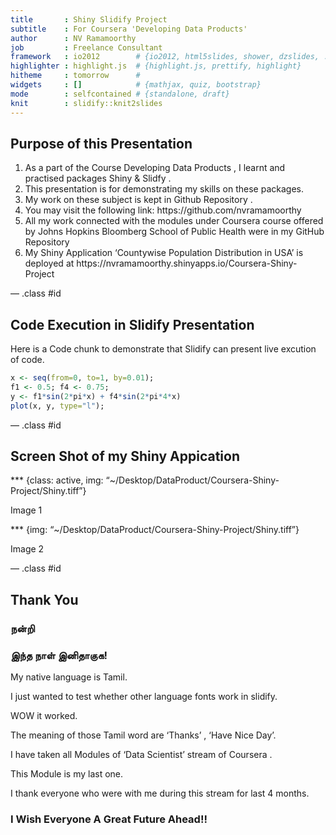 ```yaml
---
title       : Shiny Slidify Project
subtitle    : For Coursera 'Developing Data Products'
author      : NV Ramamoorthy
job         : Freelance Consultant
framework   : io2012        # {io2012, html5slides, shower, dzslides, ...}
highlighter : highlight.js  # {highlight.js, prettify, highlight}
hitheme     : tomorrow      # 
widgets     : []            # {mathjax, quiz, bootstrap}
mode        : selfcontained # {standalone, draft}
knit        : slidify::knit2slides
---
```


## Purpose of this Presentation

1. As a part of the Course Developing Data Products , I  learnt and practised packages Shiny & Slidfy .
2. This presentation is for demonstrating my skills on these packages.
3. My work on these subject is kept in Github Repository .
4. You may visit the following link: https://github.com/nvramamoorthy
5. All my work connected with the modules under Coursera course offered by Johns Hopkins Bloomberg School of Public Health were in my GitHub Repository
6. My Shiny Application 'Countywise Population Distribution in USA' is deployed at https://nvramamoorthy.shinyapps.io/Coursera-Shiny-Project

--- .class #id 

## Code Execution in Slidify Presentation

Here is a Code chunk to demonstrate that Slidify can present live excution of code.

```r
x <- seq(from=0, to=1, by=0.01);
f1 <- 0.5; f4 <- 0.75;
y <- f1*sin(2*pi*x) + f4*sin(2*pi*4*x)
plot(x, y, type="l");
```

--- .class #id 

## Screen Shot of my Shiny Appication

*** {class: active, img: "~/Desktop/DataProduct/Coursera-Shiny-Project/Shiny.tiff"}

 Image 1

 *** {img: "~/Desktop/DataProduct/Coursera-Shiny-Project/Shiny.tiff"}

 Image 2



--- .class #id 

## Thank You 
### நன்றி
### இந்த நாள் இனிதாகுக!

My native language is Tamil.

I just wanted to test whether other language fonts work in slidify.

WOW it worked.

The meaning of those Tamil word are 'Thanks' ,  'Have Nice Day'.

I have  taken all Modules of  'Data Scientist' stream of Coursera .

This Module is my last one.

I thank everyone who were with me during this stream for last 4 months.

### I Wish Everyone A Great Future Ahead!!






